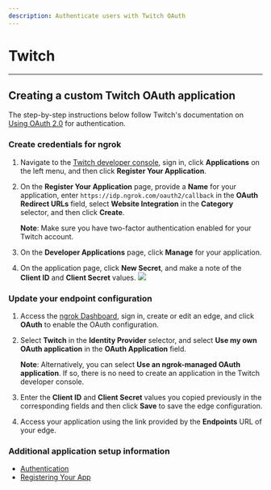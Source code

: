 ```yaml
---
description: Authenticate users with Twitch OAuth
---
```


# Twitch

---

## Creating a custom Twitch OAuth application

The step-by-step instructions below follow Twitch's documentation on [Using OAuth 2.0](https://dev.twitch.tv/docs/authentication/) for authentication.

### Create credentials for ngrok

1.  Navigate to the [Twitch developer console](https://dev.twitch.tv/console), sign in, click **Applications** on the left menu, and then click **Register Your Application**.

2.  On the **Register Your Application** page, provide a **Name** for your application, enter `https://idp.ngrok.com/oauth2/callback` in the **OAuth Redirect URLs** field, select **Website Integration** in the **Category** selector, and then click **Create**.

    **Note**: Make sure you have two-factor authentication enabled for your Twitch account.

3.  On the **Developer Applications** page, click **Manage** for your application.

4.  On the application page, click **New Secret**, and make a note of the **Client ID** and **Client Secret** values.
    [![](/img/howto/oauth/1-twitch-register.png)](/img/howto/oauth/1-twitch-register.png)

### Update your endpoint configuration

1. Access the [ngrok Dashboard](https://dashboard.ngrok.com/), sign in, create or edit an edge, and click **OAuth** to enable the OAuth configuration.

2. Select **Twitch** in the **Identity Provider** selector, and select **Use my own OAuth application** in the **OAuth Application** field.

   **Note**: Alternatively, you can select **Use an ngrok-managed OAuth application**. If so, there is no need to create an application in the Twitch developer console.

3. Enter the **Client ID** and **Client Secret** values you copied previously in the corresponding fields and then click **Save** to save the edge configuration.

4. Access your application using the link provided by the **Endpoints** URL of your edge.

### Additional application setup information

- [Authentication](https://dev.twitch.tv/docs/authentication/)
- [Registering Your App](https://dev.twitch.tv/docs/authentication/register-app/)
